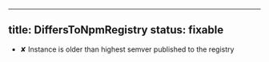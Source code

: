 
---
title: DiffersToNpmRegistry
status: fixable
---

- ✘ Instance is older than highest semver published to the registry
